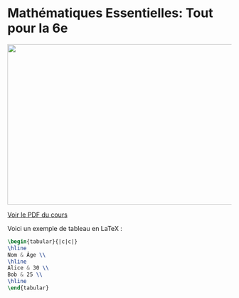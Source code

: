 # Mathématiques Essentielles: Tout pour la 6e

![](Mathematiques.png){width=800px height=360px}

[Voir le PDF du cours](https://github.com/BossdiDiboss/mathematiques/blob/main/classes/6eme/Tout_pour_la_6ème.pdf)

Voici un exemple de tableau en LaTeX :

```latex
\begin{tabular}{|c|c|}
\hline
Nom & Âge \\
\hline
Alice & 30 \\
Bob & 25 \\
\hline
\end{tabular}
```
